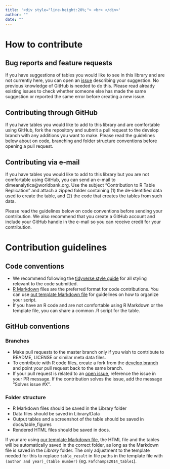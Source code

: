 ```yaml
---
title: '<div style="line-height:20%;"> <br> </div>'
author: ""
date: ""
---
```


# How to contribute

## Bug reports and feature requests

If you have suggestions of tables you would like to see in this library and are not currently here, you can open an [issue](https://github.com/worldbank/r-econ-visual-library/issues) describing your suggestion.
No previous knowledge of GitHub is needed to do this.
Please read already existing issues to check whether someone else has made the same suggestion or reported the same error before creating a new issue.
  
## Contributing through GitHub

If you have tables you would like to add to this library and are comfortable using GitHub, fork the repository and submit a pull request to the develop branch with any additions you want to make.
Please read the guidelines below about on code, branching and folder structure conventions before opening a pull request.

## Contributing via e-mail

If you have tables you would like to add to this library but you are not comfortable using GitHub, you can send an e-mail to dimeanalytics@worldbank.org.
Use the subject "Contribution to R Table Replication" and attach a zipped folder containing (1) the de-identified data used to create the table, and (2) the code that creates the tables from such data.

Please read the guidelines below on code conventions before sending your contribution.
We also recommend that you create a GitHub account and include your GitHub handle in the e-mail so you can receive credit for your contribution.

# Contribution guidelines

## Code conventions

+ We recommend following the [tidyverse style guide](https://style.tidyverse.org/index.html) for all styling relevant to the code submitted.
+ [R Markdown](https://rmarkdown.rstudio.com/) files are the preferred format for code contributions. You can use [out template Markdown file](https://github.com/worldbank/r-econ-visual-library/blob/master/contribution-template.Rmd) for guidelines on how to organize your script.
+ If you have an R code and are not comfortable using R Markdown or the template file, you can share a common .R script for the table.

## GitHub conventions

### Branches

+ Make pull requests to the master branch only if you wish to contribute to README, LICENSE or similar meta data files.
+ To contribute with R code files, create a fork from the [develop branch](https://github.com/worldbank/r-econ-visual-library/tree/develop) and point your pull request back to the same branch.
+ If your pull request is related to an [open issue](https://github.com/worldbank/r-econ-visual-library/issues), reference the issue in your PR message. If the contribution solves the issue, add the message "Solves issue #X".

### Folder structure

+ R Markdown files should be saved in the Library folder
+ Data files should be saved in Library/Data
+ Output tables and a screenshot of the table should be saved in docs/table\_figures
+ Rendered HTML files should be saved in docs.

If your are using [our template Markdown file](https://github.com/worldbank/r-econ-visual-library/blob/master/contribution-template.Rmd), the HTML file and the tables will be automatically saved in the correct folder, as long as the Markdown file is saved in the _Library_ folder.
The only adjustment to the template needed for this to replace `table_result` in file paths in the template file with `(author and year)_(table number)` (eg. `Fafchamps2014_table1`).

